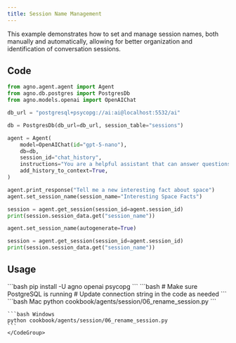 ```yaml
---
title: Session Name Management
---
```


This example demonstrates how to set and manage session names, both manually and automatically, allowing for better organization and identification of conversation sessions.

## Code

```python cookbook/agents/session/06_rename_session.py
from agno.agent.agent import Agent
from agno.db.postgres import PostgresDb
from agno.models.openai import OpenAIChat

db_url = "postgresql+psycopg://ai:ai@localhost:5532/ai"

db = PostgresDb(db_url=db_url, session_table="sessions")

agent = Agent(
    model=OpenAIChat(id="gpt-5-nano"),
    db=db,
    session_id="chat_history",
    instructions="You are a helpful assistant that can answer questions about space and oceans.",
    add_history_to_context=True,
)

agent.print_response("Tell me a new interesting fact about space")
agent.set_session_name(session_name="Interesting Space Facts")

session = agent.get_session(session_id=agent.session_id)
print(session.session_data.get("session_name"))

agent.set_session_name(autogenerate=True)

session = agent.get_session(session_id=agent.session_id)
print(session.session_data.get("session_name"))
```

## Usage

<Steps>
  <Snippet file="create-venv-step.mdx" />

  <Step title="Install libraries">
    ```bash
    pip install -U agno openai psycopg
    ```
  </Step>

  <Step title="Setup PostgreSQL">
    ```bash
    # Make sure PostgreSQL is running
    # Update connection string in the code as needed
    ```
  </Step>

  <Step title="Run Agent">
    <CodeGroup>
    ```bash Mac
    python cookbook/agents/session/06_rename_session.py
    ```
    
    ```bash Windows
    python cookbook/agents/session/06_rename_session.py
    ```
    </CodeGroup>
  </Step>
</Steps>